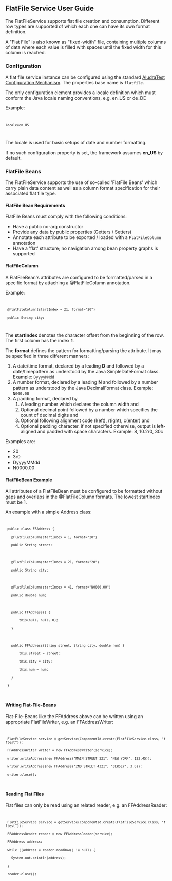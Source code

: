 == FlatFile Service User Guide ==

The FlatFileService supports flat file creation and consumption. Different row types are supported of which each one can have its own format definition.

A "Flat File" is also known as "fixed-width" file, containing multiple columns of data where each value is filled with spaces until the fixed width for this column is reached. 

=== Configuration ===

A flat file service instance can be configured using the standard [[Service Configuration|AludraTest Configuration Mechanism]]. The properties base name is <code>flatfile</code>.

The only configuration element provides a locale definition which must conform the Java locale naming conventions, e.g. en_US or de_DE

Example:
<code>
 locale=en_US
</code>

The locale is used for basic setups of date and number formatting.

If no such configuration property is set, the framework assumes '''en_US''' by default.

=== FlatFile Beans ===

The FlatFileService supports the use of so-called 'FlatFile Beans' which carry plain data content as well as a column format specification for their associated flat file type.

==== FlatFile Bean Requirements ====

FlatFile Beans must comply with the following conditions:

* Have a public no-arg constructor
* Provide any data by public properties (Getters / Setters)
* Annotate each attribute to be exported / loaded with a <code>FlatFileColumn</code> annotation
* Have a 'flat' structure; no navigation among bean property graphs is supported

==== FlatFileColumn ====

A FlatFileBean's attributes are configured to be formatted/parsed in a specific format by attaching a @FlatFileColumn annotation.

Example:
<code>
  @FlatFileColumn(startIndex = 21, format="20")
  public String city;
</code>

The '''startIndex''' denotes the character offset from the beginning of the row. The first column has the index '''1'''.

The '''format''' defines the pattern for formatting/parsing the attribute. It may be specified in three different manners:

# A date/time format, declared by a leading '''D''' and followed by a date/timepattern as understood by the Java SimpleDateFormat class. Example: <code>DyyyyMMdd</code>
# A number format, declared by a leading '''N''' and followed by a number pattern as understood by the Java DecimalFormat class. Example: <code>N000.00</code>
# A padding format, declared by
## A leading number which declares the column width and
## Optional decimal point followed by a number which specifies the count of decimal digits and
## Optional following alignment code (l(eft), r(ight), c(enter) and
## Optional padding character. if not specified otherwise, output is left-aligned and padded with space characters. Example: 8, 10.2r0, 30c

Examples are:

* 20
* 3r0
* DyyyyMMdd
* N0000.00

==== FlatFileBean Example ====

All attributes of a FlatFileBean must be configured to be formatted without gaps and overlaps in the @FlatFileColumn formats. The lowest startIndex must be 1.

An example with a simple Address class:
<code>
  public class FFAddress {
    @FlatFileColumn(startIndex = 1, format="20")
    public String street;
 
    @FlatFileColumn(startIndex = 21, format="20")
    public String city;
 
    @FlatFileColumn(startIndex = 41, format="N0000.00")
    public double num;
 
    public FFAddress() {
        this(null, null, 0);
    }
 
    public FFAddress(String street, String city, double num) {
        this.street = street;
        this.city = city;
        this.num = num;
    }
  }
</code>

==== Writing Flat-File-Beans ====

Flat-File-Beans like the FFAddress above can be written using an appropriate FlatFileWriter, e.g. an FFAddressWriter:
<code>
  FlatFileService service = getService(ComponentId.create(FlatFileService.class, "fftest"));
  FFAddressWriter writer = new FFAddressWriter(service);
  writer.writeAddress(new FFAddress("MAIN STREET 321", "NEW YORK", 123.45));
  writer.writeAddress(new FFAddress("2ND STREET 4321", "JERSEY", 3.8));
  writer.close();
</code>

==== Reading Flat Files ====

Flat files can only be read using an related reader, e.g. an FFAddressReader:

<code>
  FlatFileService service = getService(ComponentId.create(FlatFileService.class, "fftest"));
  FFAddressReader reader = new FFAddressReader(service);
  FFAddress address;
  while ((address = reader.readRow()&nbsp;!= null) {
    System.out.println(address);
  }
  reader.close();
</code>